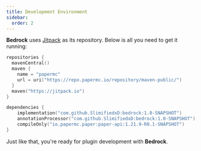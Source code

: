 ```yaml
---
title: Development Environment
sidebar:
  order: 2
---
```


**Bedrock** uses [Jitpack](https://jitpack.io/) as its repository.
Below is all you need to get it running:

```kt
repositories {
  mavenCentral()
  maven {
    name = "papermc"
    url = uri("https://repo.papermc.io/repository/maven-public/")
  }
  maven("https://jitpack.io")
}

dependencies {
    implementation("com.github.SlimifiedxD:bedrock:1.0-SNAPSHOT")
    annotationProcessor("com.github.SlimifiedxD:bedrock:1.0-SNAPSHOT")
    compileOnly("io.papermc.paper:paper-api:1.21.9-R0.1-SNAPSHOT")
}
```

Just like that, you're ready for plugin development with **Bedrock**.
